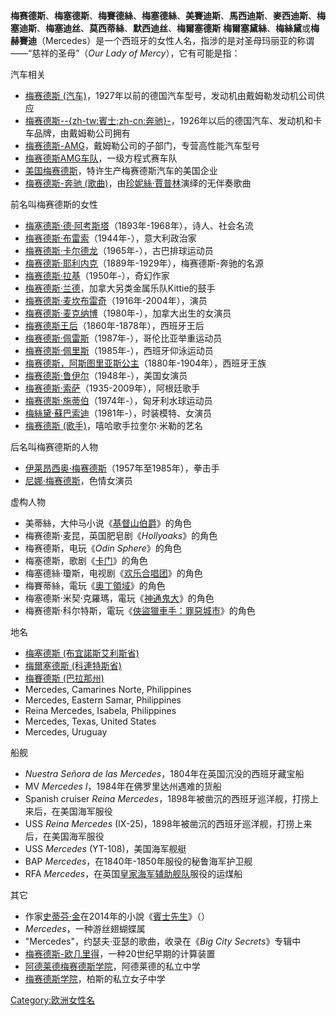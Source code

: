 '''梅赛德斯'''、'''梅塞德斯'''、'''梅賽德絲'''、'''梅塞德絲'''、'''美賽迪斯'''、'''馬西迪斯'''、'''麥西迪斯'''、'''梅塞迪斯'''、'''梅塞迪丝'''、'''莫西蒂絲'''、'''默西迪丝'''、'''梅爾塞德斯'''
'''梅爾塞黛絲'''、'''梅絲黛'''或'''梅赫賽迪'''（Mercedes）是一个西班牙的女性人名，指涉的是对圣母玛丽亚的称谓——“慈祥的圣母”（''Our Lady of Mercy''），它有可能是指：

; 汽车相关
* [[梅赛德斯_(汽车)|梅赛德斯 (汽车)]]，1927年以前的德国汽车型号，发动机由戴姆勒发动机公司供应
* [[梅赛德斯-奔驰|梅赛德斯--{zh-tw:賓士;zh-cn:奔驰}-]]，1926年以后的德国汽车、发动机和卡车品牌，由戴姆勒公司拥有
* [[梅赛德斯-AMG|梅赛德斯-AMG]]，戴姆勒公司的子部门，专营高性能汽车型号
* [[梅赛德斯AMG车队|梅赛德斯AMG车队]]，一级方程式赛车队
* [[美国梅赛德斯|美国梅赛德斯]]，特许生产梅赛德斯汽车的美国企业
* [[梅赛德斯-奔驰_(歌曲)|梅赛德斯-奔驰 (歌曲)]]，由[[珍妮絲·賈普林|珍妮絲·賈普林]]演绎的无伴奏歌曲

; 前名叫梅赛德斯的女性
* [[梅塞德斯·德·阿考斯塔|梅塞德斯·德·阿考斯塔]]（1893年-1968年），诗人、社会名流
* [[梅赛德斯·布雷索|梅赛德斯·布雷索]]（1944年-），意大利政治家
* [[梅赛德斯·卡尔德龙|梅赛德斯·卡尔德龙]]（1965年-），古巴排球运动员
* [[梅赛德斯·耶利内克|梅赛德斯·耶利内克]]（1889年-1929年），梅赛德斯-奔驰的名源
* [[梅赛德斯·拉基|梅赛德斯·拉基]]（1950年-），奇幻作家
* [[梅赛德斯·兰德|梅赛德斯·兰德]]，加拿大另类金属乐队Kittie的鼓手
* [[梅赛德斯·麦坎布雷奇|梅赛德斯·麦坎布雷奇]]（1916年-2004年），演员
* [[梅赛德斯·麦克纳博|梅赛德斯·麦克纳博]]（1980年-），加拿大出生的女演员
* [[梅赛德斯王后|梅赛德斯王后]]（1860年-1878年），西班牙王后
* [[梅赛德斯·佩雷斯|梅赛德斯·佩雷斯]]（1987年-），哥伦比亚举重运动员
* [[梅赛德斯·佩里斯|梅赛德斯·佩里斯]]（1985年-），西班牙仰泳运动员
* [[梅赛德斯，阿斯图里亚斯公主|梅赛德斯，阿斯图里亚斯公主]]（1880年-1904年），西班牙王族
* [[梅赛德斯·鲁伊尔|梅赛德斯·鲁伊尔]]（1948年-），美国女演员
* [[梅赛德斯·索萨|梅赛德斯·索萨]]（1935-2009年），阿根廷歌手
* [[梅赛德斯·施蒂伯|梅赛德斯·施蒂伯]]（1974年-），匈牙利水球运动员
* [[梅絲黛·蘇巴索迪|梅絲黛·蘇巴索迪]]（1981年-），时装模特、女演员
* [[梅赛德斯_(歌手)|梅赛德斯 (歌手)]]，嘻哈歌手拉奎尔·米勒的艺名

; 后名叫梅赛德斯的人物
* [[伊莱昂西奥·梅赛德斯|伊莱昂西奥·梅赛德斯]]（1957年至1985年），拳击手
* [[尼娜·梅赛德斯|尼娜·梅赛德斯]]，色情女演员

; 虚构人物
* 美蒂絲，大仲马小说《[[基督山伯爵|基督山伯爵]]》的角色
* 梅赛德斯·麦昆，英国肥皂剧《''Hollyoaks''》的角色
* 梅赛德斯，电玩《''Odin Sphere''》的角色
* 梅塞德斯，歌剧《[[卡门|卡门]]》的角色
* 梅塞德絲·瓊斯，电视剧《[[欢乐合唱团|欢乐合唱团]]》的角色
* 梅賽蒂絲，電玩《[[奧丁領域|奧丁領域]]》的角色
* 梅塞德斯·米契·克羅瑪，電玩《[[神通鬼大|神通鬼大]]》的角色
* 梅赛德斯·科尔特斯，電玩《[[俠盜獵車手：罪惡城市|俠盜獵車手：罪惡城市]]》的角色

; 地名
* [[梅塞德斯_(布宜諾斯艾利斯省)|梅塞德斯 (布宜諾斯艾利斯省)]]
* [[梅爾塞德斯_(科連特斯省)|梅爾塞德斯 (科連特斯省)]]
* [[梅賽德斯_(巴拉那州)|梅賽德斯 (巴拉那州)]]
* Mercedes, Camarines Norte, Philippines
* Mercedes, Eastern Samar, Philippines
* Reina Mercedes, Isabela, Philippines
* Mercedes, Texas, United States
* Mercedes, Uruguay

; 船舰
* ''Nuestra Señora de las Mercedes''，1804年在英国沉没的西班牙藏宝船
* MV ''Mercedes I''，1984年在佛罗里达州遇难的货船
* Spanish cruiser ''Reina Mercedes''，1898年被凿沉的西班牙巡洋舰，打捞上来后，在美国海军服役
* USS ''Reina Mercedes'' (IX-25)，1898年被凿沉的西班牙巡洋舰，打捞上来后，在美国海军服役
* USS ''Mercedes'' (YT-108)，美国海军舰艇
* BAP ''Mercedes''，在1840年-1850年服役的秘鲁海军护卫舰
* RFA ''Mercedes''，在英国[[皇家海军辅助舰队|皇家海军辅助舰队]]服役的运煤船

; 其它
* 作家[[史蒂芬·金|史蒂芬·金]]在2014年的小說《[[賓士先生|賓士先生]]》（{{lang|en|Mr. Mercedes}}）
* ''Mercedes''，一种游丝翅蝴蝶属
* "Mercedes"，约瑟夫·亚瑟的歌曲，收录在《''Big City Secrets''》专辑中
* [[梅赛德斯-欧几里得|梅赛德斯-欧几里得]]，一种20世纪早期的计算装置
* [[阿德莱德梅赛德斯学院|阿德莱德梅赛德斯学院]]，阿德莱德的私立中学
* [[梅赛德斯学院|梅赛德斯学院]]，柏斯的私立女子中学

{{Disambiguation|M|Cat=四字译名消歧义}}
[[Category:欧洲女性名|Category:欧洲女性名]]